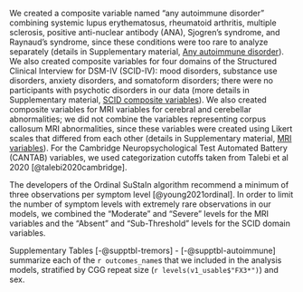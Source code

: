 
We created a composite variable named "any autoimmune disorder" combining
systemic lupus erythematosus,
rheumatoid arthritis,
multiple sclerosis,
positive anti-nuclear antibody (ANA),
Sjogren's syndrome,
and
Raynaud's syndrome,
since these conditions were too rare to analyze separately
(details in Supplementary material,
[Any autoimmune disorder](#sec-any-autoimmune)).
We also created composite variables for four domains of
the Structured Clinical Interview for DSM-IV (SCID-IV):
mood disorders,
substance use disorders,
anxiety disorders, and
somatoform disorders;
there were no participants with psychotic disorders in our data
(more details in Supplementary material,
[SCID composite variables](#sec-SCID-composites)).
We also created composite variables for
MRI variables for cerebral and cerebellar abnormalities;
we did not combine the variables representing
corpus callosum MRI abnormalities,
since these variables were created using
Likert scales that differed from each other
(details in Supplementary material, [MRI variables](#sec-MRI-composites)).
For the Cambridge Neuropsychological Test Automated Battery (CANTAB)
variables, we used categorization cutoffs taken from Talebi et al 2020
[@talebi2020cambridge].

The developers of the Ordinal SuStaIn algorithm
recommend a minimum of three observations per
symptom level [@young2021ordinal].
In order to limit the number of symptom levels
with extremely rare observations in our models,
we combined the “Moderate” and “Severe” levels for the MRI variables
and the “Absent” and “Sub-Threshold” levels for the SCID domain variables.

Supplementary Tables [-@supptbl-tremors] - [-@supptbl-autoimmune]
summarize each of the `r outcomes_name`s
that we included in the analysis models,
stratified by
CGG repeat size (`r levels(v1_usable$"FX3*")`)
and
sex.
